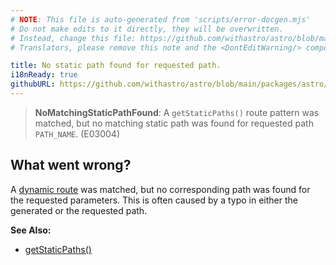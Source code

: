 ```yaml
---
# NOTE: This file is auto-generated from 'scripts/error-docgen.mjs'
# Do not make edits to it directly, they will be overwritten.
# Instead, change this file: https://github.com/withastro/astro/blob/main/packages/astro/src/core/errors/errors-data.ts
# Translators, please remove this note and the <DontEditWarning/> component.

title: No static path found for requested path.
i18nReady: true
githubURL: https://github.com/withastro/astro/blob/main/packages/astro/src/core/errors/errors-data.ts
---
```


<DontEditWarning />


> **NoMatchingStaticPathFound**: A `getStaticPaths()` route pattern was matched, but no matching static path was found for requested path `PATH_NAME`. (E03004)

## What went wrong?
A [dynamic route](/en/core-concepts/routing/#dynamic-routes) was matched, but no corresponding path was found for the requested parameters. This is often caused by a typo in either the generated or the requested path.

**See Also:**
-  [getStaticPaths()](/en/reference/api-reference/#getstaticpaths)


